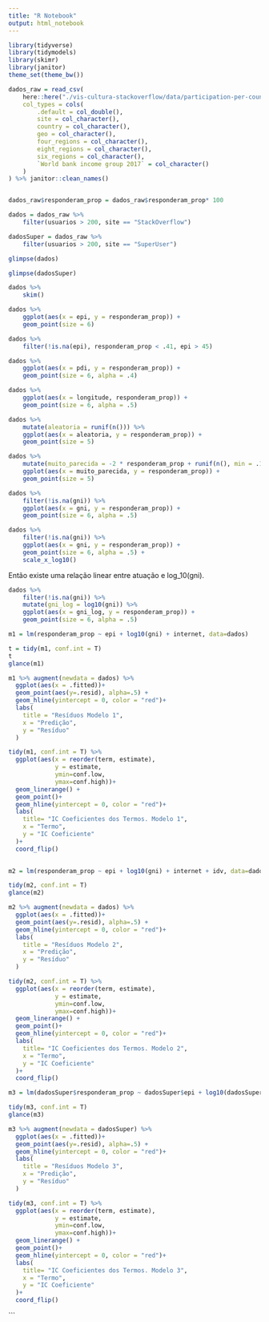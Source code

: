 ```yaml
---
title: "R Notebook"
output: html_notebook
---
```



```r
library(tidyverse)
library(tidymodels)
library(skimr)
library(janitor)
theme_set(theme_bw())
```

```r
dados_raw = read_csv(
    here::here("./vis-cultura-stackoverflow/data/participation-per-country.csv"),
    col_types = cols(
        .default = col_double(),
        site = col_character(),
        country = col_character(),
        geo = col_character(),
        four_regions = col_character(),
        eight_regions = col_character(),
        six_regions = col_character(),
        `World bank income group 2017` = col_character()
    )
) %>% janitor::clean_names()


dados_raw$responderam_prop = dados_raw$responderam_prop* 100

dados = dados_raw %>% 
    filter(usuarios > 200, site == "StackOverflow") 

dadosSuper = dados_raw %>% 
    filter(usuarios > 200, site == "SuperUser")

glimpse(dados)

glimpse(dadosSuper)
```
```r
dados %>% 
    skim()
```

```r
dados %>% 
    ggplot(aes(x = epi, y = responderam_prop)) + 
    geom_point(size = 6)
```

```r
dados %>% 
    filter(!is.na(epi), responderam_prop < .41, epi > 45)
```
```r
dados %>% 
    ggplot(aes(x = pdi, y = responderam_prop)) + 
    geom_point(size = 6, alpha = .4)
```

```r
dados %>% 
    ggplot(aes(x = longitude, responderam_prop)) + 
    geom_point(size = 6, alpha = .5)
```

```r
dados %>% 
    mutate(aleatoria = runif(n())) %>% 
    ggplot(aes(x = aleatoria, y = responderam_prop)) + 
    geom_point(size = 5)
```


```r
dados %>% 
    mutate(muito_parecida = -2 * responderam_prop + runif(n(), min = .1, max = .75)) %>% 
    ggplot(aes(x = muito_parecida, y = responderam_prop)) + 
    geom_point(size = 5)
```

```r
dados %>% 
    filter(!is.na(gni)) %>% 
    ggplot(aes(x = gni, y = responderam_prop)) +
    geom_point(size = 6, alpha = .5)
```

```r
dados %>% 
    filter(!is.na(gni)) %>% 
    ggplot(aes(x = gni, y = responderam_prop)) +
    geom_point(size = 6, alpha = .5) + 
    scale_x_log10()
```

Então existe uma relação linear entre atuação e log_10(gni). 

```r
dados %>% 
    filter(!is.na(gni)) %>% 
    mutate(gni_log = log10(gni)) %>% 
    ggplot(aes(x = gni_log, y = responderam_prop)) +
    geom_point(size = 6, alpha = .5) 
```
```r
m1 = lm(responderam_prop ~ epi + log10(gni) + internet, data=dados)

t = tidy(m1, conf.int = T)
t
glance(m1)
```

```r
m1 %>% augment(newdata = dados) %>% 
  ggplot(aes(x = .fitted))+
  geom_point(aes(y=.resid), alpha=.5) +
  geom_hline(yintercept = 0, color = "red")+
  labs(
    title = "Resíduos Modelo 1",
    x = "Predição",
    y = "Resíduo"
  )

tidy(m1, conf.int = T) %>% 
  ggplot(aes(x = reorder(term, estimate),
             y = estimate,
             ymin=conf.low,
             ymax=conf.high))+
  geom_linerange() +
  geom_point()+
  geom_hline(yintercept = 0, color = "red")+
  labs(
    title= "IC Coeficientes dos Termos. Modelo 1",
    x = "Termo",
    y = "IC Coeficiente"
  )+
  coord_flip()
  
```


```r
m2 = lm(responderam_prop ~ epi + log10(gni) + internet + idv, data=dados)

tidy(m2, conf.int = T)
glance(m2)
```


```r
m2 %>% augment(newdata = dados) %>% 
  ggplot(aes(x = .fitted))+
  geom_point(aes(y=.resid), alpha=.5) +
  geom_hline(yintercept = 0, color = "red")+
  labs(
    title = "Resíduos Modelo 2",
    x = "Predição",
    y = "Resíduo"
  )

tidy(m2, conf.int = T) %>% 
  ggplot(aes(x = reorder(term, estimate),
             y = estimate,
             ymin=conf.low,
             ymax=conf.high))+
  geom_linerange() +
  geom_point()+
  geom_hline(yintercept = 0, color = "red")+
  labs(
    title= "IC Coeficientes dos Termos. Modelo 2",
    x = "Termo",
    y = "IC Coeficiente"
  )+
  coord_flip()
```



```r
m3 = lm(dadosSuper$responderam_prop ~ dadosSuper$epi + log10(dadosSuper$gni) + dadosSuper$internet + dadosSuper$idv)

tidy(m3, conf.int = T)
glance(m3)
```


```r
m3 %>% augment(newdata = dadosSuper) %>% 
  ggplot(aes(x = .fitted))+
  geom_point(aes(y=.resid), alpha=.5) +
  geom_hline(yintercept = 0, color = "red")+
  labs(
    title = "Resíduos Modelo 3",
    x = "Predição",
    y = "Resíduo"
  )

tidy(m3, conf.int = T) %>% 
  ggplot(aes(x = reorder(term, estimate),
             y = estimate,
             ymin=conf.low,
             ymax=conf.high))+
  geom_linerange() +
  geom_point()+
  geom_hline(yintercept = 0, color = "red")+
  labs(
    title= "IC Coeficientes dos Termos. Modelo 3",
    x = "Termo",
    y = "IC Coeficiente"
  )+
  coord_flip()
```

```